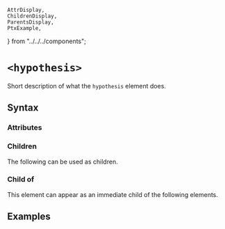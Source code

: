     AttrDisplay,
    ChildrenDisplay,
    ParentsDisplay,
    PtxExample,
} from "../../../components";

# `<hypothesis>`

Short description of what the `hypothesis` element does.

## Syntax

### Attributes

<AttrDisplay name="hypothesis" />

### Children

The following can be used as children.

<ChildrenDisplay name="hypothesis" />

### Child of

This element can appear as an immediate child of the following elements.

<ParentsDisplay name="hypothesis" />

## Examples

    
